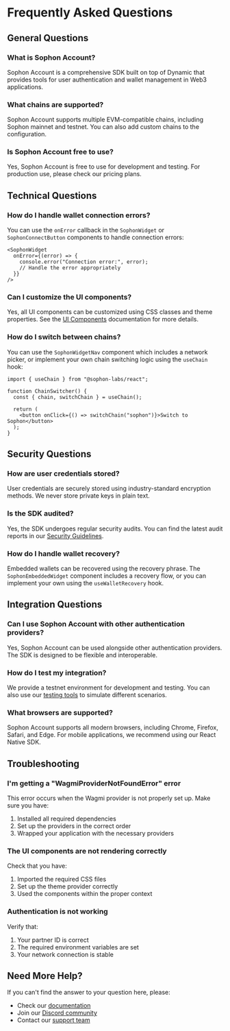 
<EyeBrown label="FAQ" />

# Frequently Asked Questions

## General Questions

### What is Sophon Account?

Sophon Account is a comprehensive SDK built on top of Dynamic that provides tools for user authentication and wallet management in Web3 applications.

### What chains are supported?

Sophon Account supports multiple EVM-compatible chains, including Sophon mainnet and testnet. You can also add custom chains to the configuration.

### Is Sophon Account free to use?

Yes, Sophon Account is free to use for development and testing. For production use, please check our pricing plans.

## Technical Questions

### How do I handle wallet connection errors?

You can use the `onError` callback in the `SophonWidget` or `SophonConnectButton` components to handle connection errors:

```tsx
<SophonWidget
  onError={(error) => {
    console.error("Connection error:", error);
    // Handle the error appropriately
  }}
/>
```

### Can I customize the UI components?

Yes, all UI components can be customized using CSS classes and theme properties. See the [UI Components](/ui/overview) documentation for more details.

### How do I switch between chains?

You can use the `SophonWidgetNav` component which includes a network picker, or implement your own chain switching logic using the `useChain` hook:

```tsx
import { useChain } from "@sophon-labs/react";

function ChainSwitcher() {
  const { chain, switchChain } = useChain();

  return (
    <button onClick={() => switchChain("sophon")}>Switch to Sophon</button>
  );
}
```

## Security Questions

### How are user credentials stored?

User credentials are securely stored using industry-standard encryption methods. We never store private keys in plain text.

### Is the SDK audited?

Yes, the SDK undergoes regular security audits. You can find the latest audit reports in our [Security Guidelines](/getting-started/security).

### How do I handle wallet recovery?

Embedded wallets can be recovered using the recovery phrase. The `SophonEmbeddedWidget` component includes a recovery flow, or you can implement your own using the `useWalletRecovery` hook.

## Integration Questions

### Can I use Sophon Account with other authentication providers?

Yes, Sophon Account can be used alongside other authentication providers. The SDK is designed to be flexible and interoperable.

### How do I test my integration?

We provide a testnet environment for development and testing. You can also use our [testing tools](/configuration/testing) to simulate different scenarios.

### What browsers are supported?

Sophon Account supports all modern browsers, including Chrome, Firefox, Safari, and Edge. For mobile applications, we recommend using our React Native SDK.

## Troubleshooting

### I'm getting a "WagmiProviderNotFoundError" error

This error occurs when the Wagmi provider is not properly set up. Make sure you have:

1. Installed all required dependencies
2. Set up the providers in the correct order
3. Wrapped your application with the necessary providers

### The UI components are not rendering correctly

Check that you have:

1. Imported the required CSS files
2. Set up the theme provider correctly
3. Used the components within the proper context

### Authentication is not working

Verify that:

1. Your partner ID is correct
2. The required environment variables are set
3. Your network connection is stable

## Need More Help?

If you can't find the answer to your question here, please:

- Check our [documentation](/)
- Join our [Discord community](https://discord.gg/sophon)
- Contact our [support team](mailto:support@sophon.xyz)
